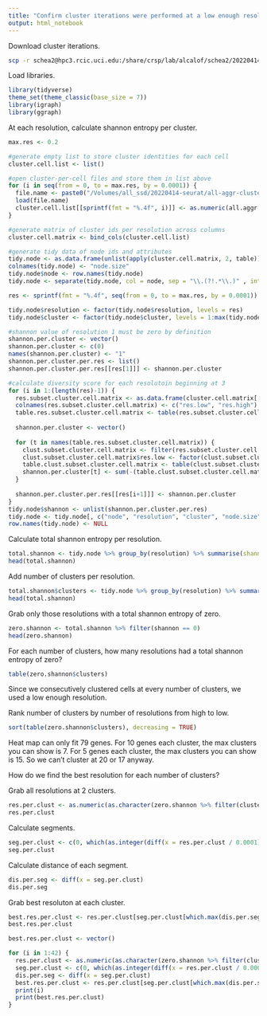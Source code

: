 ```yaml
---
title: "Confirm cluster iterations were performed at a low enough resolution"
output: html_notebook
---
```


Download cluster iterations.
```bash
scp -r schea2@hpc3.rcic.uci.edu:/share/crsp/lab/alcalof/schea2/20220414-seurat/all-aggr-cluster-iters /Volumes/all_ssd/20220414-seurat
```

Load libraries.
```r
library(tidyverse)
theme_set(theme_classic(base_size = 7))
library(igraph)
library(ggraph)
```

At each resolution, calculate shannon entropy per cluster.
```r
max.res <- 0.2

#generate empty list to store cluster identities for each cell
cluster.cell.list <- list()

#open cluster-per-cell files and store them in list above
for (i in seq(from = 0, to = max.res, by = 0.0001)) {
  file.name <- paste0("/Volumes/all_ssd/20220414-seurat/all-aggr-cluster-iters/cluster-per-cell-all-aggr-res-", sprintf(fmt = "%.4f", i), ".Robj")
  load(file.name)
  cluster.cell.list[[sprintf(fmt = "%.4f", i)]] <- as.numeric(all.aggr.active.ident)
}

#generate matrix of cluster ids per resolution across columns
cluster.cell.matrix <- bind_cols(cluster.cell.list)

#generate tidy data of node ids and attributes
tidy.node <- as.data.frame(unlist(apply(cluster.cell.matrix, 2, table)))
colnames(tidy.node) <- "node.size"
tidy.node$node <- row.names(tidy.node)
tidy.node <- separate(tidy.node, col = node, sep = "\\.(?!.*\\.)" , into = c("resolution", "cluster"), remove = FALSE)

res <- sprintf(fmt = "%.4f", seq(from = 0, to = max.res, by = 0.0001))

tidy.node$resolution <- factor(tidy.node$resolution, levels = res)
tidy.node$cluster <- factor(tidy.node$cluster, levels = 1:max(tidy.node$cluster))

#shannon value of resolution 1 must be zero by definition
shannon.per.cluster <- vector()
shannon.per.cluster <- c(0)
names(shannon.per.cluster) <- "1"
shannon.per.cluster.per.res <- list()
shannon.per.cluster.per.res[[res[1]]] <- shannon.per.cluster

#calculate diversity score for each resolutoin beginning at 3
for (i in 1:(length(res)-1)) {
  res.subset.cluster.cell.matrix <- as.data.frame(cluster.cell.matrix[, c(i, i+1)])
  colnames(res.subset.cluster.cell.matrix) <- c("res.low", "res.high")
  table.res.subset.cluster.cell.matrix <- table(res.subset.cluster.cell.matrix[, "res.high"])
  
  shannon.per.cluster <- vector()
  
  for (t in names(table.res.subset.cluster.cell.matrix)) {
    clust.subset.cluster.cell.matrix <- filter(res.subset.cluster.cell.matrix,  res.high == t)
    clust.subset.cluster.cell.matrix$res.low <- factor(clust.subset.cluster.cell.matrix$res.low)
    table.clust.subset.cluster.cell.matrix <- table(clust.subset.cluster.cell.matrix$res.low)
    shannon.per.cluster[t] <- sum(-(table.clust.subset.cluster.cell.matrix/table.res.subset.cluster.cell.matrix[t])*log(table.clust.subset.cluster.cell.matrix/table.res.subset.cluster.cell.matrix[t]))
  }
  
  shannon.per.cluster.per.res[[res[i+1]]] <- shannon.per.cluster
}
tidy.node$shannon <- unlist(shannon.per.cluster.per.res)
tidy.node <- tidy.node[, c("node", "resolution", "cluster", "node.size", "shannon")]
row.names(tidy.node) <- NULL
```

Calculate total shannon entropy per resolution.
```r
total.shannon <- tidy.node %>% group_by(resolution) %>% summarise(shannon = sum(shannon))
head(total.shannon)
```

Add number of clusters per resolution.
```r
total.shannon$clusters <- tidy.node %>% group_by(resolution) %>% summarise(clusters = length(cluster)) %>% pull(clusters)
head(total.shannon)
```

Grab only those resolutions with a total shannon entropy of zero.
```r
zero.shannon <- total.shannon %>% filter(shannon == 0)
head(zero.shannon)
```

For each number of clusters, how many resolutions had a total shannon entropy of zero?
```r
table(zero.shannon$clusters)
```
Since we consecutively clustered cells at every number of clusters, we used a low enough resolution. 

Rank number of clusters by number of resolutions from high to low.
```r
sort(table(zero.shannon$clusters), decreasing = TRUE)
```

Heat map can only fit 79 genes. For 10 genes each cluster, the max clusters you can show is 7. For 5 genes each cluster, the max clusters you can show is 15. So we can't cluster at 20 or 17 anyway.

How do we find the best resolution for each number of clusters?

Grab all resolutions at 2 clusters.
```r
res.per.clust <- as.numeric(as.character(zero.shannon %>% filter(clusters == 3) %>% pull(resolution)))
res.per.clust
```

Calculate segments. 
```r
seg.per.clust <- c(0, which(as.integer(diff(x = res.per.clust / 0.0001)) > 1), length(res.per.clust))
seg.per.clust
```

Calculate distance of each segment.
```r
dis.per.seg <- diff(x = seg.per.clust)
dis.per.seg
```

Grab best resoluton at each cluster.
```r
best.res.per.clust <- res.per.clust[seg.per.clust[which.max(dis.per.seg) + 1]]
best.res.per.clust
```

```r
best.res.per.clust <- vector()

for (i in 1:42) {
  res.per.clust <- as.numeric(as.character(zero.shannon %>% filter(clusters == i) %>% pull(resolution)))
  seg.per.clust <- c(0, which(as.integer(diff(x = res.per.clust / 0.0001)) > 1), length(res.per.clust))
  dis.per.seg <- diff(x = seg.per.clust)
  best.res.per.clust <- res.per.clust[seg.per.clust[which.max(dis.per.seg) + 1]]
  print(i)
  print(best.res.per.clust)
}

```






